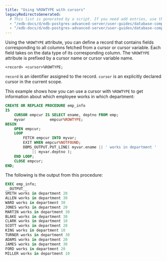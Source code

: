 ```yaml
---
title: "Using %ROWTYPE with cursors"
legacyRedirectsGenerated:
  # This list is generated by a script. If you need add entries, use the `legacyRedirects` key.
  - "/edb-docs/d/edb-postgres-advanced-server/user-guides/database-compatibility-for-oracle-developers-guide/9.6/Database_Compatibility_for_Oracle_Developers_Guide_v9.6.1.075.html"
  - "/edb-docs/d/edb-postgres-advanced-server/user-guides/database-compatibility-for-oracle-developers-guide/9.5/Database_Compatibility_for_Oracle_Developers_Guide.1.169.html"
---
```


<div id="[using]()%_rowtype_with_cursors" class="registered_link"></div>

Using the `%ROWTYPE` attribute, you can define a record that contains fields corresponding to all columns fetched from a cursor or cursor variable. Each field takes on the data type of its corresponding column. The `%ROWTYPE` attribute is prefixed by a cursor name or cursor variable name.

```text
<record> <cursor>%ROWTYPE;
```

`record` is an identifier assigned to the record. `cursor` is an explicitly declared cursor in the current scope.

This example shows how you can use a cursor with `%ROWTYPE` to get information about which employee works in which department:

```sql
CREATE OR REPLACE PROCEDURE emp_info
IS
    CURSOR empcur IS SELECT ename, deptno FROM emp;
    myvar           empcur%ROWTYPE;
BEGIN
    OPEN empcur;
    LOOP
        FETCH empcur INTO myvar;
        EXIT WHEN empcur%NOTFOUND;
        DBMS_OUTPUT.PUT_LINE( myvar.ename || ' works in department '
            || myvar.deptno );
    END LOOP;
    CLOSE empcur;
END;
```

The following is the output from this procedure:

```sql
EXEC emp_info;
__OUTPUT__
SMITH works in department 20
ALLEN works in department 30
WARD works in department 30
JONES works in department 20
MARTIN works in department 30
BLAKE works in department 30
CLARK works in department 10
SCOTT works in department 20
KING works in department 10
TURNER works in department 30
ADAMS works in department 20
JAMES works in department 30
FORD works in department 20
MILLER works in department 10
```
